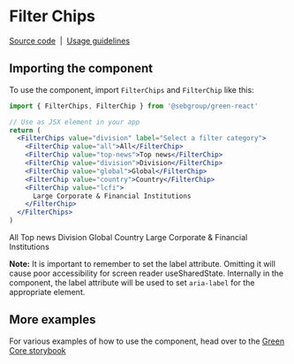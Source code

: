 
<Meta title="Components/Filter Chips" component={FilterChips} />

# Filter Chips

[Source code](https://github.com/sebgroup/green/tree/main/libs/react/src/lib/filter-chips)
&nbsp;|&nbsp;
[Usage guidelines](https://designlibrary.sebgroup.com/components/filter-chip)

## Importing the component

To use the component, import `FilterChips` and `FilterChip` like this:

```jsx
import { FilterChips, FilterChip } from '@sebgroup/green-react'

// Use as JSX element in your app
return (
  <FilterChips value="division" label="Select a filter category">
    <FilterChip value="all">All</FilterChip>
    <FilterChip value="top-news">Top news</FilterChip>
    <FilterChip value="division">Division</FilterChip>
    <FilterChip value="global">Global</FilterChip>
    <FilterChip value="country">Country</FilterChip>
    <FilterChip value="lcfi">
      Large Corporate & Financial Institutions
    </FilterChip>
  </FilterChips>
)
```

<Canvas>
  <FilterChips value="division" label="Select a filter category">
    <FilterChip value="all">All</FilterChip>
    <FilterChip value="top-news">Top news</FilterChip>
    <FilterChip value="division">Division</FilterChip>
    <FilterChip value="global">Global</FilterChip>
    <FilterChip value="country">Country</FilterChip>
    <FilterChip value="lcfi">
      Large Corporate & Financial Institutions
    </FilterChip>
  </FilterChips>
</Canvas>

**Note:** It is important to remember to set the label attribute. Omitting it will cause poor accessibility for screen reader useSharedState. Internally in the component, the label attribute will be used to set `aria-label` for the appropriate element.

## More examples

For various examples of how to use the component, head over to the [Green Core storybook](https://sebgroup.github.io/green/latest/core/?path=/story/components-filter-chips--page)

